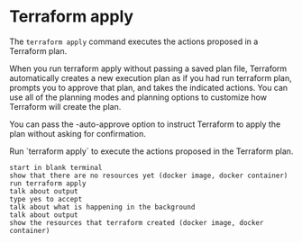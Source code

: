 # Terraform apply

The `terraform apply` command executes the actions proposed in a Terraform plan.

When you run terraform apply without passing a saved plan file, Terraform automatically creates a new execution plan as if you had run terraform plan, prompts you to approve that plan, and takes the indicated actions. You can use all of the planning modes and planning options to customize how Terraform will create the plan.

You can pass the -auto-approve option to instruct Terraform to apply the plan without asking for confirmation.

<Task id="terraform_apply">
  Run `terraform apply` to execute the actions proposed in the Terraform plan.
</Task>

```
start in blank terminal
show that there are no resources yet (docker image, docker container)
run terraform apply
talk about output
type yes to accept
talk about what is happening in the background
talk about output
show the resources that terraform created (docker image, docker container)
```